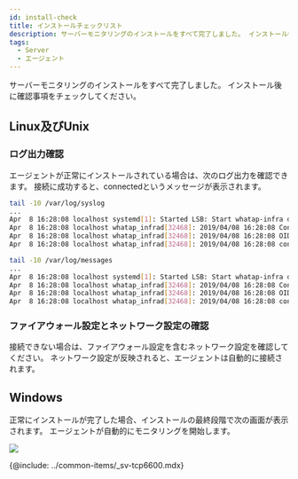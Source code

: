 ```yaml
---
id: install-check
title: インストールチェックリスト
description: サーバーモニタリングのインストールをすべて完了しました。 インストール後に確認事項をチェックしてください。
tags:
  - Server
  - エージェント
---
```



サーバーモニタリングのインストールをすべて完了しました。 インストール後に確認事項をチェックしてください。

## Linux及びUnix

### ログ出力確認

エージェントが正常にインストールされている場合は、次のログ出力を確認できます。 接続に成功すると、connectedというメッセージが表示されます。

<Tabs>
<TabItem value="dus" label="Debian/Ubuntu/SUSE" default>

```bash title=SH
tail -10 /var/log/syslog
...
Apr  8 16:28:08 localhost systemd[1]: Started LSB: Start whatap-infra daemon.
Apr  8 16:28:08 localhost whatap_infrad[32468]: 2019/04/08 16:28:08 Config file :  /usr/whatap/infra/conf/whatap.conf
Apr  8 16:28:08 localhost whatap_infrad[32468]: 2019/04/08 16:28:08 OID: 1193741647 ONAME: localhost
Apr  8 16:28:08 localhost whatap_infrad[32468]: 2019/04/08 16:28:08 connected to  {whatap ip}:{whatap port}
```

</TabItem>
<TabItem value="coalu" label="CentOS/Amazon Linux/Unix">

```bash title=SH
tail -10 /var/log/messages
...
Apr  8 16:28:08 localhost systemd[1]: Started LSB: Start whatap-infra daemon.
Apr  8 16:28:08 localhost whatap_infrad[32468]: 2019/04/08 16:28:08 Config file :  /usr/whatap/infra/conf/whatap.conf
Apr  8 16:28:08 localhost whatap_infrad[32468]: 2019/04/08 16:28:08 OID: 1193741647 ONAME: localhost
Apr  8 16:28:08 localhost whatap_infrad[32468]: 2019/04/08 16:28:08 connected to  {whatap ip}:{whatap port}
```

</TabItem>
</Tabs>

### ファイアウォール設定とネットワーク設定の確認

接続できない場合は、ファイアウォール設定を含むネットワーク設定を確認してください。 ネットワーク設定が反映されると、エージェントは自動的に接続されます。

## Windows

正常にインストールが完了した場合、インストールの最終段階で次の画面が表示されます。 エージェントが自動的にモニタリングを開始します。 

![](https://img.whatap.io/media/user_guide_server/management/1230.png)

{@include: ../common-items/_sv-tcp6600.mdx}  
